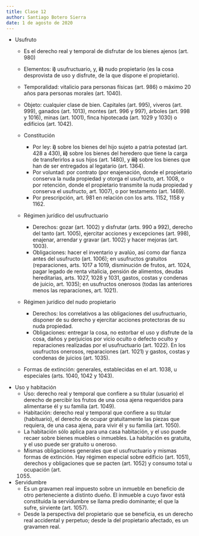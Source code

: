 ```yaml
---
title: Clase 12
author: Santiago Botero Sierra
date: 1 de agosto de 2020
---
```


+ Usufruto
	- Es el derecho real y temporal de disfrutar de los bienes ajenos (art. 980)
	- Elementos: **i)** usufructuario, y, **ii)** nudo propietario (es la cosa
		desprovista de uso y disfrute, de la que dispone el propietario).
	- Temporalidad: vitalicio para personas físicas (art. 986) o máximo 20 años
		para personas morales (art. 1040).
	- Objeto: cualquier clase de bien. Capitales (art. 995), viveros (art. 999),
		ganados (art. 1013), montes (art. 996 y 997), árboles (art. 998 y 1016),
		minas (art. 1001), finca hipotecada (art. 1029 y 1030) o edificios (art.
		1042).

	- Constitución

		* Por ley: **i)** sobre los bienes del hijo sujeto a patria potestad
			(art. 428 a 430), **ii)** sobre los bienes del heredero que tiene la
			carga de transferirlos a sus hijos (art. 1480), y **iii)** sobre los
			bienes que han de ser entregados al legatario (art. 1364).
		* Por voluntad: por contrato (por enajenación, donde el propietario
			conserva la nuda propiedad y otorga el usufructo, art. 1008, o por
			retención, donde el propietario transmite la nuda propiedad y
			conserva el usufructo, art. 1007), o por testamento (art. 1469).
		* Por prescripción, art. 981 en relación con los arts. 1152, 1158 y 1162.

	- Régimen jurídico del usufructuario

		* Derechos: gozar (art. 1002) y disfrutar (arts. 990 a 992), derecho
			del tanto (art. 1005), ejercitar acciones y excepciones (art. 998),
			enajenar, arrendar y gravar (art. 1002) y hacer mejoras (art. 1003).
		* Obligaciones: hacer el inventario y avalúo, así como dar fianza antes
			del usufructo (art. 1006); en usufructos gratuitos (reparaciones,
			arts. 1017 a 1019, disminución de frutos, art. 1024, pagar legado
			de renta vitalicia, pensión de alimentos, deudas hereditarias, arts.
			1027, 1028 y 1031, gastos, costas y condenas de juicio, art. 1035);
			en usufructos onerosos (todas las anteriores menos las reparaciones,
			art. 1021).

	- Régimen jurídico del nudo propietario

		* Derechos: los correlativos a las obligaciones del usufructuario,
			disponer de su derecho y ejercitar acciones protectoras de su nuda
			propiedad.
		* Obligaciones: entregar la cosa, no estorbar el uso y disfrute de la
			cosa, daños y perjuicios por vicio oculto o defecto oculto y
			reparaciones realizadas por el usufructuario (art. 1022). En los
			usufructos onerosos, reparaciones (art. 1021) y gastos, costas y
			condenas de juicios (art. 1035).

	- Formas de extinción: generales, establecidas en el art. 1038, u especiales
		(arts. 1040, 1042 y 1043).

+ Uso y habitación
	- Uso: derecho real y temporal que confiere a su titular (usuario) el
		derecho de  percibir los frutos de una cosa ajena requeridos para
		alimentarse él y su familia (art. 1049).
	- Habitación: derecho real y temporal que confiere a su titular
		(habituario), el derecho de ocupar gratuitamente las piezas que
		requiera, de una casa ajena, para vivir él y su familia (art. 1050).
	- La habitación sólo aplica para una casa habitación, y el uso puede recaer
		sobre bienes muebles o inmuebles. La habitación es gratuita, y el uso
		puede ser gratuito u oneroso.
	- Mismas obligaciones generales que el usufructuario y mismas formas de
		extinción. Hay régimen especial sobre edificio (art. 1051), derechos y
		obligaciones que se pacten (art. 1052) y consumo total u ocupación (art.
		1055)

- Servidumbre
	+ Es un gravamen real impuesto sobre un inmueble en beneficio de otro
		perteneciente a distinto dueño. El inmueble a cuyo favor está
		constituida la servidumbre se llama predio dominante; el que la sufre,
		sirviente (art. 1057).
	+ Desde la perspectiva del propietario que se beneficia, es un derecho real
		accidental y perpetuo; desde la del propietario afectado, es un gravamen
		real.

